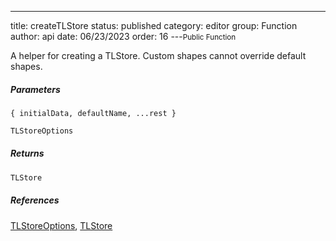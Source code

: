---
title: createTLStore
status: published
category: editor
group: Function
author: api
date: 06/23/2023
order: 16
---<Small>Public Function</Small>

A helper for creating a TLStore. Custom shapes cannot override default shapes.


##### Parameters


<ParametersTable>

<ParametersTableRow>
<ParametersTableName>

`{ initialData, defaultName, ...rest }`

</ParametersTableName>
<ParametersTableDescription>

```ts
TLStoreOptions
```



</ParametersTableDescription>
</ParametersTableRow>
</ParametersTable>

##### Returns


```ts
TLStore
```

##### References

[TLStoreOptions](/gen/editor/TLStoreOptions-type), [TLStore](/gen/tlschema/TLStore-type)

